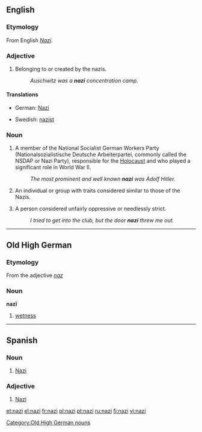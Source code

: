 {{see|Nazi}}
==English==

===Etymology===
From English ''[[Nazi#English|Nazi]]''.

===Adjective===
{{en-adj}}

# Belonging to or created by the nazis.
#:''Auschwitz was a '''nazi''' concentration camp.''

====Translations====
{{top}}
*German: [[Nazi]] {{m}}
{{mid}}
*Swedish: [[nazist]] {{c}}
{{bottom}}

===Noun===
{{en-noun}}

# A member of the National Socialist German Workers Party (Nationalsozialistische Deutsche Arbeiterpartei, commonly called the NSDAP or Nazi Party), responsible for the [[Holocaust]] and who played a significant role in World War II.
#:''The most prominent and well known '''nazi''' was Adolf Hitler.''
# {{slang}} An individual or group with traits considered similar to those of the Nazis.
# {{slang|usually|pejorative|see usage notes at [[Nazi#Usage notes|Nazi]]}} A person considered unfairly oppressive or needlessly strict.
#: ''I tried to get into the club, but the door '''nazi''' threw me out.''

----

==Old High German==

===Etymology===
From the adjective ''[[naz]]''

===Noun===
'''nazī''' {{f}}

# [[wetness]]

[[Category:Old High German nouns]]

----

==Spanish==

===Noun===
{{es-noun-mf}}

# [[Nazi]]

===Adjective===
{{es-adj}}

# [[Nazi]]

[[et:nazi]]
[[el:nazi]]
[[fr:nazi]]
[[pl:nazi]]
[[pt:nazi]]
[[ru:nazi]]
[[fi:nazi]]
[[vi:nazi]]